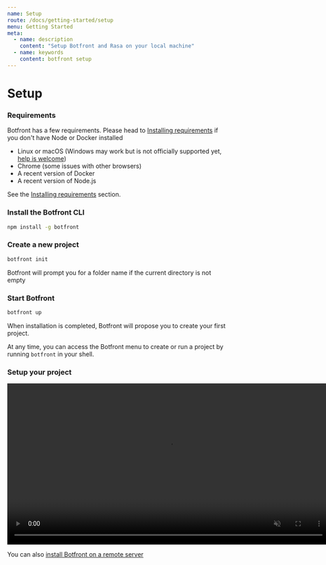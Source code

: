 ```yaml
---
name: Setup
route: /docs/getting-started/setup
menu: Getting Started
meta:
  - name: description
    content: "Setup Botfront and Rasa on your local machine"
  - name: keywords
    content: botfront setup
---
```


# Setup

### Requirements

Botfront has a few requirements. Please head to [Installing requirements](/docs/getting-started/install-requirements) if you don't have Node or Docker installed

- Linux or macOS (Windows may work but is not officially supported yet, [help is welcome](https://github.com/botfront/botfront/issues/115))
- Chrome (some issues with other browsers)
- A recent version of Docker
- A recent version of Node.js

See the [Installing requirements](/docs/getting-started/install-requirements) section.

### Install the Botfront CLI

```bash
npm install -g botfront
```

### Create a new project

```bash
botfront init
```

Botfront will prompt you for a folder name if the current directory is not empty

### Start Botfront

```bash
botfront up
```

When installation is completed, Botfront will propose you to create your first project.

At any time, you can access the Botfront menu to create or run a project by running `botfront` in your shell.

### Setup your project

<video autoplay muted loop width="740" controls>
  <source src="../../videos/setup.mp4" type="video/mp4"/>
  Your browser does not support the video tag.
</video>

You can also [install Botfront on a remote server](/deployment/installation/#single-server)
